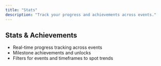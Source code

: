 ```yaml
---
title: "Stats"
description: "Track your progress and achievements across events."
---
```

## Stats & Achievements
- Real-time progress tracking across events
- Milestone achievements and unlocks
- Filters for events and timeframes to spot trends


